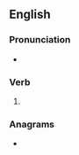 {{also|Dissing}}
==English==

===Pronunciation===
* {{IPA|/ˈdɪsɪŋ/|lang=en}}

===Verb===
{{head|en|present participle}}

# {{present participle of|diss|lang=en|nocat=1}}

===Anagrams===
* {{anagrams|en|sidings}}